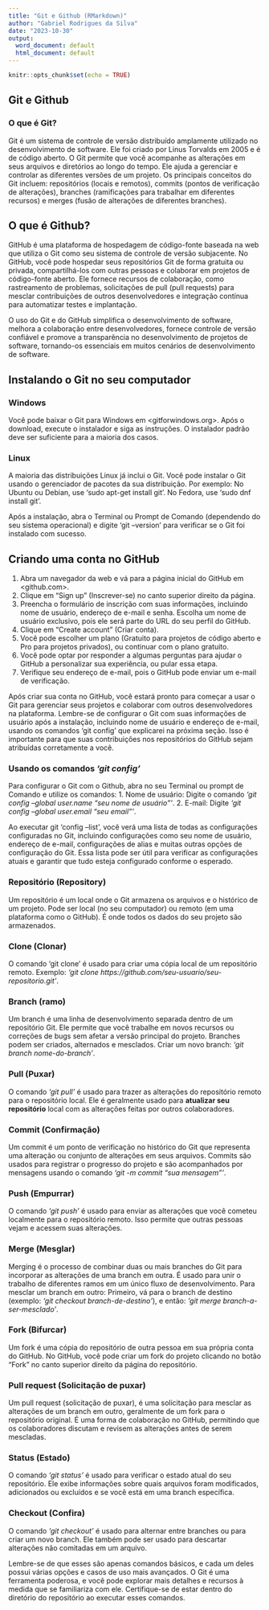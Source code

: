 ```yaml
---
title: "Git e Github (RMarkdown)"
author: "Gabriel Rodrigues da Silva"
date: "2023-10-30"
output:
  word_document: default
  html_document: default
---
```


```r
knitr::opts_chunk$set(echo = TRUE)
```

## Git e Github
### O que é Git?
Git é um sistema de controle de versão distribuído amplamente utilizado no desenvolvimento de software. Ele foi criado por Linus Torvalds em 2005 e é de código aberto. O Git permite que você acompanhe as alterações em seus arquivos e diretórios ao longo do tempo. Ele ajuda a gerenciar e controlar as diferentes versões de um projeto.
Os principais conceitos do Git incluem: repositórios (locais e remotos), commits (pontos de verificação de alterações), branches (ramificações para trabalhar em diferentes recursos) e merges (fusão de alterações de diferentes branches).

## O que é Github?
GitHub é uma plataforma de hospedagem de código-fonte baseada na web que utiliza o Git como seu sistema de controle de versão subjacente.
No GitHub, você pode hospedar seus repositórios Git de forma gratuita ou privada, compartilhá-los com outras pessoas e colaborar em projetos de código-fonte aberto. Ele fornece recursos de colaboração, como rastreamento de problemas, solicitações de pull (pull requests) para mesclar contribuições de outros desenvolvedores e integração contínua para automatizar testes e implantação.

O uso do Git e do GitHub simplifica o desenvolvimento de software, melhora a colaboração entre desenvolvedores, fornece controle de versão confiável e promove a transparência no desenvolvimento de projetos de software, tornando-os essenciais em muitos cenários de desenvolvimento de software.

## Instalando o Git no seu computador
### Windows
Você pode baixar o Git para Windows em <gitforwindows.org>.
Após o download, execute o instalador e siga as instruções. O instalador padrão deve ser suficiente para a maioria dos casos.

### Linux
A maioria das distribuições Linux já inclui o Git. Você pode instalar o Git usando o gerenciador de pacotes da sua distribuição. Por exemplo:
No Ubuntu ou Debian, use 'sudo apt-get install git'.
No Fedora, use 'sudo dnf install git'.

Após a instalação, abra o Terminal ou Prompt de Comando (dependendo do seu sistema operacional) e digite 'git --version' para verificar se o Git foi instalado com sucesso.

## Criando uma conta no GitHub
1. Abra um navegador da web e vá para a página inicial do GitHub em <github.com>.
2. Clique em "Sign up" (Inscrever-se) no canto superior direito da página.
3. Preencha o formulário de inscrição com suas informações, incluindo nome de usuário, endereço de e-mail e senha. Escolha um nome de usuário exclusivo, pois ele será parte do URL do seu perfil do GitHub.
4. Clique em "Create account" (Criar conta).
5. Você pode escolher um plano (Gratuito para projetos de código aberto e Pro para projetos privados), ou continuar com o plano gratuito.
6. Você pode optar por responder a algumas perguntas para ajudar o GitHub a personalizar sua experiência, ou pular essa etapa.
7. Verifique seu endereço de e-mail, pois o GitHub pode enviar um e-mail de verificação.

Após criar sua conta no GitHub, você estará pronto para começar a usar o Git para gerenciar seus projetos e colaborar com outros desenvolvedores na plataforma. Lembre-se de configurar o Git com suas informações de usuário após a instalação, incluindo nome de usuário e endereço de e-mail, usando os comandos 'git config' que explicarei na próxima seção. Isso é importante para que suas contribuições nos repositórios do GitHub sejam atribuídas corretamente a você.

### Usando os comandos *'git config'*
Para configurar o Git com o Github, abra no seu Terminal ou prompt de Comando e utilize os comandos:
1. Nome de usuário: Digite o comando *'git config --global user.name "seu nome de usuário"'*.
2. E-mail: Digite *'git config --global user.email "seu email"'*.

Ao executar git 'config --list', você verá uma lista de todas as configurações configuradas no Git, incluindo configurações como seu nome de usuário, endereço de e-mail, configurações de alias e muitas outras opções de configuração do Git. Essa lista pode ser útil para verificar as configurações atuais e garantir que tudo esteja configurado conforme o esperado.

### Repositório (Repository)
Um repositório é um local onde o Git armazena os arquivos e o histórico de um projeto. Pode ser local (no seu computador) ou remoto (em uma plataforma como o GitHub). É onde todos os dados do seu projeto são armazenados.

### Clone (Clonar)
O comando 'git clone' é usado para criar uma cópia local de um repositório remoto. Exemplo: *'git clone https://github.com/seu-usuario/seu-repositorio.git'*.

### Branch (ramo)
Um branch é uma linha de desenvolvimento separada dentro de um repositório Git. Ele permite que você trabalhe em novos recursos ou correções de bugs sem afetar a versão principal do projeto. Branches podem ser criados, alternados e mesclados.
Criar um novo branch: *'git branch nome-do-branch'*.

### Pull (Puxar)
O comando *'git pull'* é usado para trazer as alterações do repositório remoto para o repositório local. Ele é geralmente usado para **atualizar seu repositório** local com as alterações feitas por outros colaboradores.

### Commit (Confirmação)
Um commit é um ponto de verificação no histórico do Git que representa uma alteração ou conjunto de alterações em seus arquivos. Commits são usados para registrar o progresso do projeto e são acompanhados por mensagens usando o comando *'git -m commit "sua mensagem"'*.

### Push (Empurrar)
O comando *'git push'* é usado para enviar as alterações que você cometeu localmente para o repositório remoto. Isso permite que outras pessoas vejam e acessem suas alterações.

### Merge (Mesglar)
Merging é o processo de combinar duas ou mais branches do Git para incorporar as alterações de uma branch em outra. É usado para unir o trabalho de diferentes ramos em um único fluxo de desenvolvimento.
Para mesclar um branch em outro: Primeiro, vá para o branch de destino (exemplo: *'git checkout branch-de-destino'*), e então: *'git merge branch-a-ser-mesclado'*.

### Fork (Bifurcar)
Um fork é uma cópia do repositório de outra pessoa em sua própria conta do GitHub.
No GitHub, você pode criar um fork do projeto clicando no botão "Fork" no canto superior direito da página do repositório.


### Pull request (Solicitação de puxar)
Um pull request (solicitação de puxar), é uma solicitação para mesclar as alterações de um branch em outro, geralmente de um fork para o repositório original. É uma forma de colaboração no GitHub, permitindo que os colaboradores discutam e revisem as alterações antes de serem mescladas.

### Status (Estado)
O comando *'git status'* é usado para verificar o estado atual do seu repositório. Ele exibe informações sobre quais arquivos foram modificados, adicionados ou excluídos e se você está em uma branch específica.

### Checkout (Confira)
O comando *'git checkout'* é usado para alternar entre branches ou para criar um novo branch. Ele também pode ser usado para descartar alterações não comitadas em um arquivo.

Lembre-se de que esses são apenas comandos básicos, e cada um deles possui várias opções e casos de uso mais avançados. O Git é uma ferramenta poderosa, e você pode explorar mais detalhes e recursos à medida que se familiariza com ele. Certifique-se de estar dentro do diretório do repositório ao executar esses comandos.














